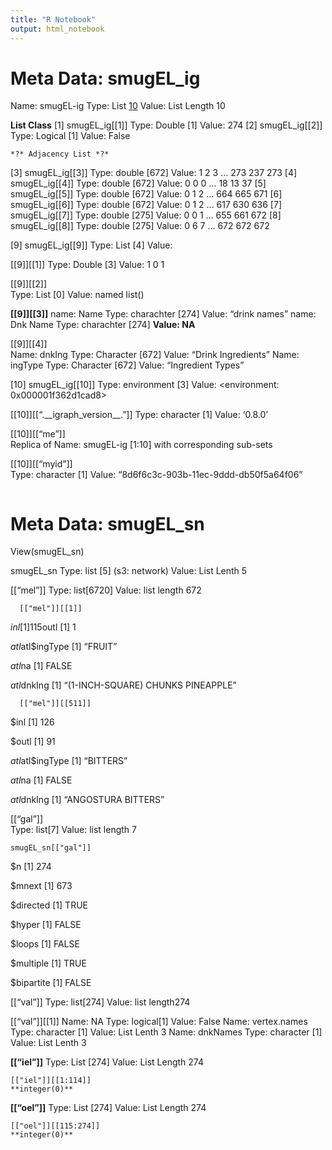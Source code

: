 ```yaml
---
title: "R Notebook"
output: html_notebook
---
```


# Meta Data: smugEL_ig
Name: smugEL-ig
Type: List [10](s3: igraph)
Value: List Length 10

**List Class**
[1] 
smugEL_ig[[1]]
    Type: Double [1]
    Value: 274
[2] 
smugEL_ig[[2]]
    Type: Logical [1]
    Value: False

    *?* Adjacency List *?*
[3]
smugEL_ig[[3]]
    Type: double [672]
    Value: 1 2 3 ... 273 237 273
[4]
smugEL_ig[[4]]
    Type:  double [672]
    Value: 0 0 0 ... 18 13 37
[5]
smugEL_ig[[5]]
    Type:  double [672]
    Value: 0 1 2  ... 664 665 671
[6]
smugEL_ig[[6]]
    Type:  double [672]
    Value: 0 1 2  ... 617 630 636
[7]
smugEL_ig[[7]]
    Type:  double [275]
    Value: 0 0 1 ... 655 661 672
[8]
smugEL_ig[[8]]
    Type:  double [275]
    Value: 0 6 7 ... 672 672 672

[9]
smugEL_ig[[9]]
    Type: List [4]
    Value: 
  
  [[9]][[1]]
      Type: Double [3]
      Value: 1 0 1
  
  [[9]][[2]]     
      Type: List [0]
      Value: named list()

**[[9]][[3]]**
      name: Name
          Type: charachter [274]
          Value: "drink names"
      name: Dnk Name
          Type: charachter [274]
          **Value: NA**

  [[9]][[4]]       
        Name: dnkIng
            Type: Character [672]
            Value:  "Drink Ingredients"
        Name: ingType
            Type: Character [672]
            Value: "Ingredient Types"

[10]
smugEL_ig[[10]]
        Type: environment [3]
        Value: <environment: 0x000001f362d1cad8>

  [[10]][[".__igraph_version__."]]
            Type: character [1]
            Value: '0.8.0'

  [[10]][["me"]]    
        Replica of Name: smugEL-ig [1:10] with corresponding sub-sets

  [[10]][["myid"]]       
        Type: character [1]
        Value: "8d6f6c3c-903b-11ec-9ddd-db50f5a64f06"
        
        

```r


```




# Meta Data: smugEL_sn
View(smugEL_sn)

smugEL_sn 
        Type: list [5] (s3: network)
        Value: List Lenth 5

[["mel"]]
        Type: list[6720]
        Value: list length 672
      
      [["mel"]][[1]]
$inl
[1] 115
$outl
[1] 1

$atl
$atl$ingType
[1] "FRUIT"

$atl$na
[1] FALSE

$atl$dnkIng
[1] "(1-INCH-SQUARE) CHUNKS PINEAPPLE"        
        
        
      [["mel"]][[511]]
$inl
[1] 126

$outl
[1] 91

$atl
$atl$ingType
[1] "BITTERS"

$atl$na
[1] FALSE

$atl$dnkIng
[1] "ANGOSTURA BITTERS"
        


[["gal"]]        
        Type: list[7]
        Value: list length 7

    smugEL_sn[["gal"]]
$n
[1] 274

$mnext
[1] 673

$directed
[1] TRUE

$hyper
[1] FALSE

$loops
[1] FALSE

$multiple
[1] TRUE

$bipartite
[1] FALSE


[["val"]]
        Type: list[274]
        Value: list length274

  [["val"]][[1]]
      Name: NA
        Type: logical[1]
        Value: False
      Name: vertex.names
        Type: character [1]
        Value: List Lenth 3
      Name: dnkNames
        Type: character [1]
        Value: List Lenth 3

**[["iel"]]**
        Type: List [274]
        Value: List Length 274

    [["iel"]][[1:114]]
    **integer(0)**


**[["oel"]]**
       Type: List [274]
        Value: List Length 274

    [["oel"]][[115:274]]
    **integer(0)**
